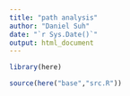 ```yaml
---
title: "path analysis"
author: "Daniel Suh"
date: "`r Sys.Date()`"
output: html_document
---
```


```r
library(here)

source(here("base","src.R"))
```

